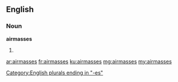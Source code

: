 ==English==

===Noun===
'''airmasses'''

# {{plural of|airmass}}

[[Category:English plurals ending in "-es"]]

[[ar:airmasses]]
[[fr:airmasses]]
[[ku:airmasses]]
[[mg:airmasses]]
[[my:airmasses]]